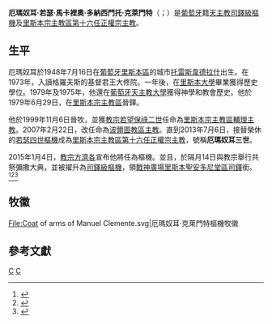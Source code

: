 {{Blpsources|time=2020-04-28T21:25:44+00:00}}
{{Infobox Christian leader
| type             = Cardinal 
| honorific-prefix =
| name             = 厄瑪奴耳三世<br />Manuel III
| honorific-suffix = 
| title            = [[天主教里斯本宗主教區|天主教里斯本宗主教區宗主教]]
| image            = ManuelClemente.png
| imagesize        = 
| alt              = 
| caption          = 
| church           = 
| archdiocese      =
| province         = 
| other_post       = [[里斯本聖安多尼堂_(戰神廣場)|戰神廣場里斯本聖安多尼堂區領銜司鐸]]
| metropolis       = [[天主教里斯本宗主教區|里斯本宗主教區]]
| appointed        = 2013年5月8日
| enthroned        = 2013年7月6日
| predecessor      = [[若瑟·保理加布|若瑟四世]][[樞機|樞機]]
| ordination       = 1979年6月29日
| ordained_by      = [[António_Ribeiro|António Ribeiro]]
| consecration     = 2000年1月22日
| consecrated_by   = [[若瑟·保理加布|若瑟·保理加布]]
| cardinal         = 2015年2月14日
| created_cardinal_by = [[教宗方濟各|教宗方濟各]]
| rank             = [[樞機|司鐸級樞機]]
| birth_name       = Manuel José Macário do Nascimento Clemente
| birth_date       = {{Birth date and age|df=yes|1948|7|16}}
| birth_place      = [[葡萄牙|葡萄牙]][[里斯本區|里斯本區]][[托雷斯韋德拉什|托雷斯韋德拉什]]
| death_place      = 
| buried           = 
| nationality      = [[葡萄牙|葡萄牙]]
| religion         = [[天主教|天主教]]
| residence        = 
| previous_post    = 里斯本宗主教區輔理主教（1999年－2007年）<br />[[天主教波爾圖教區|波爾圖教區主教]]（2007年－2013年）
| alma_mater       = [[里斯本大學|里斯本大學]]
| motto            = In Lumine Tuo (In Your Light)
| coat_of_arms     = Coat of arms of Manuel Clemente.svg
}}
'''厄瑪奴耳·若瑟·馬卡裡奧·多納西門托·克萊門特'''（{{lang-pt|Manuel José Macário do Nascimento Clemente}}；{{bd|1948年|7月16日|catIdx=Manuel José Macário do Nascimento Clemente}}）是[[葡萄牙|葡萄牙]]籍[[天主教|天主教]][[樞機|司鐸級樞機]]及[[天主教里斯本宗主教區|里斯本宗主教區]][[里斯本宗主教列表|第十六任正權宗主教]]。

==生平==
厄瑪奴耳於1948年7月16日在[[葡萄牙|葡萄牙]][[里斯本區|里斯本區]]的城市[[托雷斯韋德拉什|托雷斯韋德拉什]]出生。在1973年，入讀格羅夫斯的基督君王大修院。一年後，在[[里斯本大學|里斯本大學]]畢業獲得歷史學位。1979年及1975年，他還在[[葡萄牙天主教大學|葡萄牙天主教大學]]獲得神學和教會歷史。他於1979年6月29日，在[[天主教里斯本宗主教區|里斯本宗主教區]]晉鐸。

他於1999年11月6日晉牧，並獲[[教宗若望保祿二世|教宗若望保祿二世]]任命為[[天主教里斯本宗主教區|里斯本宗主教區輔理主教]]。2007年2月22日，改任命為[[天主教波爾圖教區|波爾圖教區主教]]。直到2013年7月6日，接替榮休的[[若瑟·保理加布|若瑟四世]][[樞機|樞機]]成為[[天主教里斯本宗主教區|里斯本宗主教區第十六任正權宗主教]]，號稱'''厄瑪奴耳三世'''。

2015年1月4日，[[教宗方濟各|教宗方濟各]]宣布他將任為樞機。並且，於隔月14日與教宗舉行共祭彌撒大典，並被擢升為[[樞機|司鐸級樞機]]，領[[里斯本聖安多尼堂_(戰神廣場)|戰神廣場里斯本聖安多尼堂區司鐸]]銜。<ref>{{cite web|url=http://saltandlighttv.org/chinese/pope-francis-announces-twenty-new-cardinals/|title=教宗宣佈20位新樞機名單|work=鹽與光|accessdate=2015-01-05|archive-date=2019-05-21|archive-url=https://web.archive.org/web/20190521212134/https://saltandlighttv.org/chinese/pope-francis-announces-twenty-new-cardinals/|dead-url=no}}</ref><ref>{{cite news|title=Consistory: list of titular church assignments|url=http://en.radiovaticana.va/news/2015/02/14/consistory_list_of_titular_church_assignments/1123425|accessdate=2015-02-14|work=Vatican Radio|date=2015-02-14|archive-date=2017-11-14|archive-url=https://web.archive.org/web/20171114152022/http://en.radiovaticana.va/news/2015/02/14/consistory_list_of_titular_church_assignments/1123425|dead-url=no}}</ref><ref>{{cite web |url=http://www.news.va/en/news/230499 |title=Annuncio di Concistoro per la creazione di nuovi Cardinali |publisher=NEWS.VA Official Vatican Network |date=2015-01-04 |accessdate=2015-01-04 |archive-date=2017-11-13 |archive-url=https://web.archive.org/web/20171113112834/http://www.news.va/en/news/230499 |dead-url=no }}</ref>

== 牧徽 ==
<gallery>
File:Coat of arms of Manuel Clemente.svg|厄瑪奴耳·克萊門特樞機牧徽
</gallery>

==參考文獻==
{{reflist}}

{{樞機團}}
[[Category:葡萄牙樞機|C]]
[[Category:里斯本宗主教|C]]